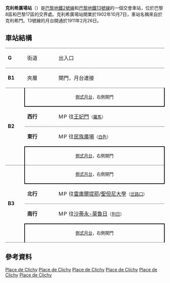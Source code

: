 {{Infobox station
| name                = 克利希廣場<br />{{lang|fr|Place de Clichy}}
| symbol_location     = paris
| symbol              = m
| symbol2             = 
| type                = [[巴黎地鐵|巴黎地鐵]]車站
| image               = [[File:Metro_de_Paris_-_Ligne_13_-_Place_de_Clichy_01.jpg|275px]]
| alt                 = 
| caption             = 
| other_name          = 
| address             = 4, pl. de Clichy<br>7, pl. de Clichy<br>130, [[Boulevard_de_Clichy|Boulevard de Clichy]]<br />[[巴黎8區|巴黎8區]]
| borough             = [[法蘭西島|法蘭西島]]
| country             = 法國
| iso_region          = FR_scale:2000
| coordinates_display = title
| coordinates_format  = dms
| latd  = 48| latm  = 53| lats  = 02| latNS  = N
| longd = 2| longm = 19| longs = 39| longEW = E
| coordinates         = 
| owned               = [[RATP|RATP]]
| operator            = [[RATP|RATP]]
| line                = 
| disabled            = 
| zone                = 1
| opened              = {{Start-date|1902年10月7日}}
| closed              = <!-- {{End date|YYYY|MM|DD|df=y}} -->
| services            = 
| map_type            =
}}
'''克利希廣場站'''（{{lang-fr|Place de Clichy}}）是[[巴黎地鐵2號線|巴黎地鐵2號線]]和[[巴黎地鐵13號線|巴黎地鐵13號線]]的一個交會車站，位於巴黎8區和巴黎17區的交界處。克利希廣場站開業於1902年10月7日，車站名稱來自於克利希門。13號線的月台開通於1911年2月26日。
== 車站結構 ==
{| border=0 cellspacing=0 cellpadding=3
|style="border-top:solid 1px gray;" width=50 valign=top|'''G'''
|style="border-top:solid 1px gray;" width=100 valign=top|街道
|style="border-top:solid 1px gray;" width=400 valign=top|出入口
|-
|style="border-top:solid 1px gray;" width=50 valign=top|'''B1'''
|style="border-top:solid 1px gray;" width=100 valign=top|夾層
|style="border-top:solid 1px gray;" width=400 valign=top|閘門，月台連接
|-
|style="border-top:solid 1px gray;" width=50 rowspan=4 valign=top|'''B2'''
|style="border-top:solid 1px gray;border-right:solid 2px black;border-left:solid 2px black;border-bottom:solid 2px black;" colspan=2 align=center|<small>[[側式月台|側式月台]]，右側開門</small>
|-
|style="border-bottom:solid 1px gray;" width=100|'''西行'''
|style="border-bottom:solid 1px gray;" width=390|{{arrow|L}} [[File:Metro-M.svg|16x16px]][[File:Paris_m_2_jms.svg|16x16px]]往[[王妃門站|王妃門]]<small>（[[羅馬站_(巴黎地鐵)|羅馬]]）</small>
|-
|'''東行'''
|{{arrow|R}} [[File:Metro-M.svg|16x16px]][[File:Paris_m_2_jms.svg|16x16px]]往[[民族廣場站_(巴黎地鐵)|民族廣場]]<small>（[[白色站|白色]]）</small>
|-
|style="border-top:solid 2px black;border-right:solid 2px black;border-left:solid 2px black;border-bottom:solid 0px gray;" colspan=2 align=center|<small>[[側式月台|側式月台]]，右側開門</small>
|-
|style="border-top:solid 1px gray;border-bottom:solid 1px gray;" width=50 rowspan=4 valign=top|'''B3'''
|style="border-top:solid 1px gray;border-right:solid 2px black;border-left:solid 2px black;border-bottom:solid 2px black;" colspan=2 align=center|<small>[[側式月台|側式月台]]，右側開門</small>
|-
|style="border-bottom:solid 1px gray;" width=100|'''北行'''
|style="border-bottom:solid 1px gray;" width=390|{{arrow|L}} [[File:Metro-M.svg|16x16px]][[File:Paris_Metro_13.svg|16x16px]]往[[雷庫爾提耶站|雷庫爾提耶]]/[[聖但尼大學站|聖但尼大學]]<small>（[[岔路口站_(巴黎地鐵)|岔路口]]）</small>
|-
|'''南行'''
|{{arrow|R}} [[File:Metro-M.svg|16x16px]][[File:Paris_Metro_13.svg|16x16px]]往[[沙蒂永-蒙魯日站|沙蒂永-蒙魯日]]<small>（[[列日站|列日]]）</small>
|-
|style="border-top:solid 2px black;border-right:solid 2px black;border-left:solid 2px black;border-bottom:solid 1px gray;" colspan=2 align=center|<small>[[側式月台|側式月台]]，右側開門</small>
|}

==參考資料==
{{reflist}}
{{commons category|Place de Clichy (Paris Metro line 2)}}
{{commons category|Place de Clichy (Paris Metro line 13)}}
{{巴黎地鐵2號線}}
{{巴黎地鐵13號線}}
[[Category:巴黎地鐵2號線車站|Place de Clichy]]
[[Category:巴黎地鐵13號線車站|Place de Clichy]]
[[Category:巴黎第八區地鐵車站|Place de Clichy]]
[[Category:巴黎第九區地鐵車站|Place de Clichy]]
[[Category:巴黎十七區地鐵車站|Place de Clichy]]
[[Category:巴黎十八區地鐵車站|Place de Clichy]]